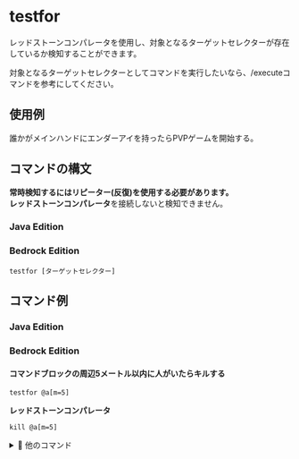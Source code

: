 # testfor
レッドストーンコンパレータを使用し、対象となるターゲットセレクターが存在しているか検知することができます。

対象となるターゲットセレクターとしてコマンドを実行したいなら、/executeコマンドを参考にしてください。

## 使用例
誰かがメインハンドにエンダーアイを持ったらPVPゲームを開始する。

## コマンドの構文
**常時検知するにはリピーター(反復)を使用する必要があります。**  
**レッドストーンコンパレータ**を接続しないと検知できません。
### Java Edition
### Bedrock Edition
```
testfor [ターゲットセレクター]
```

## コマンド例
### Java Edition
### Bedrock Edition
#### コマンドブロックの周辺5メートル以内に人がいたらキルする
```
testfor @a[m=5]
```
**レッドストーンコンパレータ**
```
kill @a[m=5]
```
<details>
  <summary>🔄 他のコマンド</summary>
  <div>
    1. kill  
    **常時リピーター**
    ```
    kill @a[m=5]
    ```
    2. execute + kill  
    **常時リピーター**
    ```
    execute @a[m=5] ~~~ kill @s
    ```
  </div>
</details>
